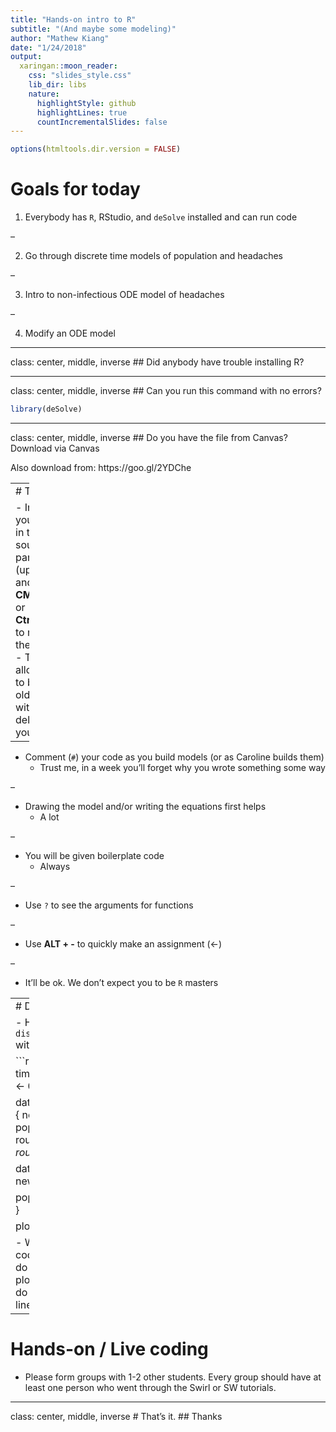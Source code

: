 ```yaml
---
title: "Hands-on intro to R"
subtitle: "(And maybe some modeling)"
author: "Mathew Kiang"
date: "1/24/2018"
output:
  xaringan::moon_reader:
    css: "slides_style.css"
    lib_dir: libs
    nature:
      highlightStyle: github
      highlightLines: true
      countIncrementalSlides: false
---
```


```r
options(htmltools.dir.version = FALSE)
```

# Goals for today

1. Everybody has `R`, RStudio, and `deSolve` installed and can run code

--

2. Go through discrete time models of population and headaches

--

3. Intro to non-infectious ODE model of headaches

--

4. Modify an ODE model

---

class: center, middle, inverse
## Did anybody have trouble installing R?

---

class: center, middle, inverse
## Can you run this command with no errors?

```r
library(deSolve)
```

---

class: center, middle, inverse
## Do you have the file from Canvas?
Download via Canvas

Also download from: https://goo.gl/2YDChe

---
# Tips

- In `RStudio` your code in the source panel (upper left) and use **CMD+Enter** or **Ctrl+Enter** to run it in the console
    - This allows you to build on old models without deleting your code

--

- Comment (`#`) your code as you build models (or as Caroline builds them)
    - Trust me, in a week you'll forget why you wrote something some way

--

- Drawing the model and/or writing the equations first helps
    - A lot

--

- You will be given boilerplate code
    - Always

--

- Use `?` to see the arguments for functions

--

- Use **ALT + -** to quickly make an assignment (<-)

--

- It'll be ok. We don't expect you to be `R` masters

---
# Discrete birth and deaths

- Here is `discrete_births_and_deaths.R` with comments removed:

```r
population <- 1000
time_seq <- 1:500  
birth_rate <- 0.4
death_rate <- 0.4

dat <- NULL
for (t in time_seq) {
    new_population <- population + round(birth_rate*population) - 
        round(death_rate*population)

    dat <- rbind(dat, new_population)

    population <- new_population
}

plot(dat[, 1], type = "l")
```

- What's happening in this code? Line-by-line.
- What do we expect to see when we plot this code? Why?
- What do you need to do to make the line go up/down?

---

# Hands-on / Live coding

- Please form groups with 1-2 other students. Every group should have at least one person who went through the Swirl or SW tutorials.

---
class: center, middle, inverse
# That's it.
## Thanks
